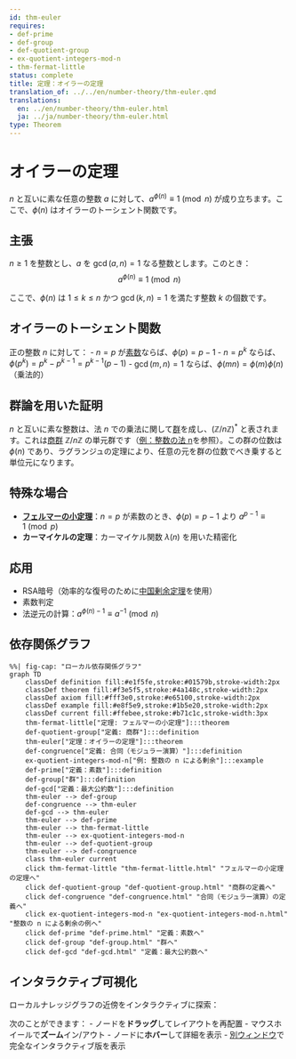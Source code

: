 ```yaml
---
id: thm-euler
requires:
- def-prime
- def-group
- def-quotient-group
- ex-quotient-integers-mod-n
- thm-fermat-little
status: complete
title: 定理：オイラーの定理
translation_of: ../../en/number-theory/thm-euler.qmd
translations:
  en: ../en/number-theory/thm-euler.html
  ja: ../ja/number-theory/thm-euler.html
type: Theorem
---
```


# オイラーの定理 {#thm-euler}

$n$ と互いに素な任意の整数 $a$ に対して、$a^{\phi(n)} \equiv 1 \pmod{n}$ が成り立ちます。ここで、$\phi(n)$ はオイラーのトーシェント関数です。

## 主張

$n \geq 1$ を整数とし、$a$ を $\gcd(a, n) = 1$ なる整数とします。このとき：
$$a^{\phi(n)} \equiv 1 \pmod{n}$$

ここで、$\phi(n)$ は $1 \leq k \leq n$ かつ $\gcd(k, n) = 1$ を満たす整数 $k$ の個数です。

## オイラーのトーシェント関数

正の整数 $n$ に対して：
- $n = p$ が[素数](def-prime.qmd)ならば、$\phi(p) = p - 1$
- $n = p^k$ ならば、$\phi(p^k) = p^k - p^{k-1} = p^{k-1}(p - 1)$
- $\gcd(m, n) = 1$ ならば、$\phi(mn) = \phi(m)\phi(n)$（乗法的）

## 群論を用いた証明

$n$ と互いに素な整数は、法 $n$ での乗法に関して[群](../algebra/def-group.qmd)を成し、$(\mathbb{Z}/n\mathbb{Z})^*$ と表されます。これは[商群](../algebra/def-quotient-group.qmd) $\mathbb{Z}/n\mathbb{Z}$ の単元群です（[例：整数の法 n](../algebra/ex-quotient-integers-mod-n.qmd)を参照）。この群の位数は $\phi(n)$ であり、ラグランジュの定理により、任意の元を群の位数でべき乗すると単位元になります。

## 特殊な場合

- **[フェルマーの小定理](thm-fermat-little.qmd)**：$n = p$ が素数のとき、$\phi(p) = p - 1$ より $a^{p-1} \equiv 1 \pmod{p}$
- **カーマイケルの定理**：カーマイケル関数 $\lambda(n)$ を用いた精密化

## 応用

- RSA暗号（効率的な復号のために[中国剰余定理](thm-chinese-remainder.qmd)を使用）
- 素数判定
- 法逆元の計算：$a^{\phi(n)-1} \equiv a^{-1} \pmod{n}$

## 依存関係グラフ

```mermaid
%%| fig-cap: "ローカル依存関係グラフ"
graph TD
    classDef definition fill:#e1f5fe,stroke:#01579b,stroke-width:2px
    classDef theorem fill:#f3e5f5,stroke:#4a148c,stroke-width:2px
    classDef axiom fill:#fff3e0,stroke:#e65100,stroke-width:2px
    classDef example fill:#e8f5e9,stroke:#1b5e20,stroke-width:2px
    classDef current fill:#ffebee,stroke:#b71c1c,stroke-width:3px
    thm-fermat-little["定理: フェルマーの小定理"]:::theorem
    def-quotient-group["定義: 商群"]:::definition
    thm-euler["定理：オイラーの定理"]:::theorem
    def-congruence["定義: 合同（モジュラー演算）"]:::definition
    ex-quotient-integers-mod-n["例: 整数の n による剰余"]:::example
    def-prime["定義：素数"]:::definition
    def-group["群"]:::definition
    def-gcd["定義：最大公約数"]:::definition
    thm-euler --> def-group
    def-congruence --> thm-euler
    def-gcd --> thm-euler
    thm-euler --> def-prime
    thm-euler --> thm-fermat-little
    thm-euler --> ex-quotient-integers-mod-n
    thm-euler --> def-quotient-group
    thm-euler --> def-congruence
    class thm-euler current
    click thm-fermat-little "thm-fermat-little.html" "フェルマーの小定理の定理へ"
    click def-quotient-group "def-quotient-group.html" "商群の定義へ"
    click def-congruence "def-congruence.html" "合同（モジュラー演算）の定義へ"
    click ex-quotient-integers-mod-n "ex-quotient-integers-mod-n.html" "整数の n による剰余の例へ"
    click def-prime "def-prime.html" "定義：素数へ"
    click def-group "def-group.html" "群へ"
    click def-gcd "def-gcd.html" "定義：最大公約数へ"
```

## インタラクティブ可視化

ローカルナレッジグラフの近傍をインタラクティブに探索：

::: {.graph-viz data-id="thm-euler" data-width="700" data-height="500"}
:::

次のことができます：
- ノードを**ドラッグ**してレイアウトを再配置
- マウスホイールで**ズーム**イン/アウト
- ノードに**ホバー**して詳細を表示
- [別ウィンドウ](../../output/interactive/ja/thm-euler.html){target="_blank"}で完全なインタラクティブ版を表示
